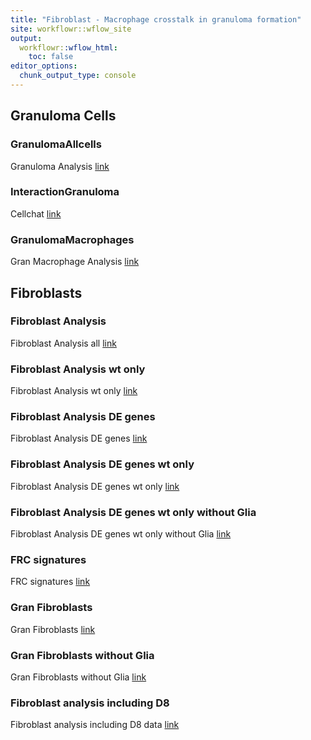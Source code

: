```yaml
---
title: "Fibroblast - Macrophage crosstalk in granuloma formation"
site: workflowr::wflow_site
output:
  workflowr::wflow_html:
    toc: false
editor_options:
  chunk_output_type: console
---
```

## Granuloma Cells
### GranulomaAllcells
Granuloma Analysis
[link](GranulomaAnalysis.html)

### InteractionGranuloma
Cellchat
[link](CellChatGranuloma.html)

### GranulomaMacrophages 
Gran Macrophage Analysis
[link](GranulomaMacrophages.html)

## Fibroblasts
### Fibroblast Analysis
Fibroblast Analysis all
[link](FibroblastAnalysis.html)

### Fibroblast Analysis wt only
Fibroblast Analysis wt only
[link](FibroblastAnalysis_wtonly.html)

### Fibroblast Analysis DE genes
Fibroblast Analysis DE genes
[link](FibroblastAnalysisDEgenes.html)

### Fibroblast Analysis DE genes wt only
Fibroblast Analysis DE genes wt only
[link](FibroblastAnalysisDEgenes_wtonly.html)

### Fibroblast Analysis DE genes wt only without Glia
Fibroblast Analysis DE genes wt only without Glia
[link](FibroblastAnalysisDEgenes_wtonly_withoutGlial.html)

### FRC signatures
FRC signatures
[link](FRCsignatures.html)

### Gran Fibroblasts
Gran Fibroblasts
[link](GranFb.html)

### Gran Fibroblasts without Glia
Gran Fibroblasts without Glia
[link](GranFb_withoutGlial.html)

### Fibroblast analysis including D8 
Fibroblast analysis including D8 data
[link](FibroblastAnalysisincl.D8.html)
